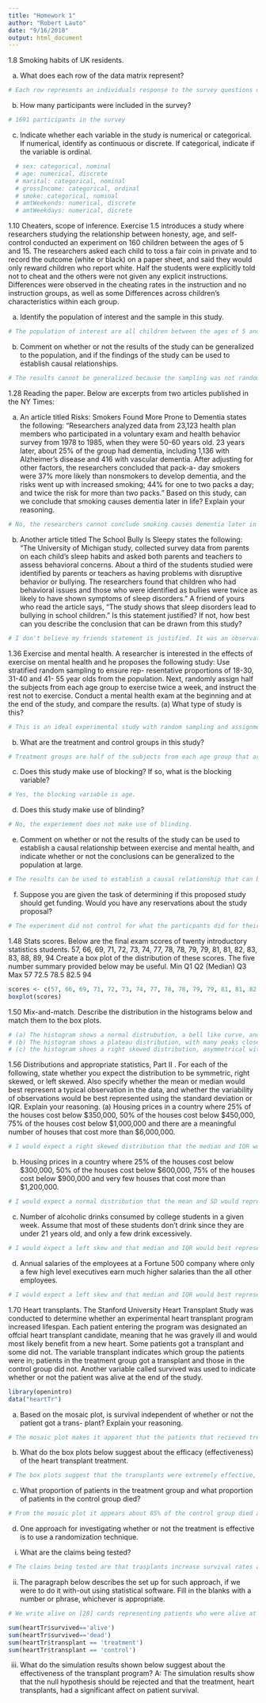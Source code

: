 ```yaml
---
title: "Homework 1"
author: "Robert Lauto"
date: "9/16/2018"
output: html_document
---
```


1.8 Smoking habits of UK residents. 

(a) What does each row of the data matrix represent?
```r
# Each row represents an individuals response to the survey questions or a case.
```
(b) How many participants were included in the survey?
```r
# 1691 participants in the survey
```
(c) Indicate whether each variable in the study is numerical or categorical. If numerical, identify as continuous or discrete. If categorical, indicate if the variable is ordinal.
```r
  # sex: categorical, nominal
  # age: numerical, discrete
  # marital: categorical, nominal
  # grossIncome: categorical, ordinal
  # smoke: categorical, nominal
  # amtWeekends: numerical, discrete
  # amtWeekdays: numerical, dicrete
```
1.10 Cheaters, scope of inference. Exercise 1.5 introduces a study where researchers studying the relationship between honesty, age, and self-control conducted an experiment on 160 children between the ages of 5 and 15. The researchers asked each child to toss a fair coin in private and to record the outcome (white or black) on a paper sheet, and said they would only reward children who report white. Half the students were explicitly told not to cheat and the others were not given any explicit instructions. Differences were observed in the cheating rates in the instruction and no instruction groups, as well as some Differences across children’s characteristics within each group.

(a) Identify the population of interest and the sample in this study.
```r
# The population of interest are all children between the ages of 5 and 15 who can have siblings or be an only child. The sample in the study only has 160 children students between the ages of 5 and 15 and has them report their age, gender, and whether or not they have any siblings. 
```
(b) Comment on whether or not the results of the study can be generalized to the population, and if the findings of the study can be used to establish causal relationships.
```r
# The results cannot be generalized because the sampling was not random. The sample was selected for out of a group of students and had to fall within the age range the researchers were interested in. However, the sample was randomly assigned into the different groups, one being reminded explicitly not to cheat while the other group was not reminded to be honest, allowing the study to establish causal relationships for the sample.
```  
1.28 Reading the paper. Below are excerpts from two articles published in the NY Times:

(a) An article titled Risks: Smokers Found More Prone to Dementia states the following:
“Researchers analyzed data from 23,123 health plan members who participated in a voluntary exam and health behavior survey from 1978 to 1985, when they were 50-60 years old. 23 years later, about 25% of the group had dementia, including 1,136 with Alzheimer’s disease and 416 with vascular dementia. After adjusting for other factors, the researchers concluded that pack-a- day smokers were 37% more likely than nonsmokers to develop dementia, and the risks went up with increased smoking; 44% for one to two packs a day; and twice the risk for more than two packs.”
Based on this study, can we conclude that smoking causes dementia later in life? Explain your reasoning.
```r
# No, the researchers cannot conclude smoking causes dementia later in life because the experiment was an observational study that selected participants from a group that had a health plan and volunteered for an exam and health and behavior survey. However, they can conclude that there is a correlation for the sample.
```  
(b) Another article titled The School Bully Is Sleepy states the following:
“The University of Michigan study, collected survey data from parents on each child’s sleep habits and asked both parents and teachers to assess behavioral concerns. About a third of the students studied were identified by parents or teachers as having problems with disruptive behavior or bullying. The researchers found that children who had behavioral issues and those who were identified as bullies were twice as likely to have shown symptoms of sleep disorders.”
A friend of yours who read the article says, “The study shows that sleep disorders lead to bullying in school children.” Is this statement justified? If not, how best can you describe the conclusion that can be drawn from this study?
```r
# I don't believe my friends statement is justified. It was an observational study that had the parents and teachers assign the students into groups, therefore, we can only conclude that there is a positive correlation between sleep disorder symptoms and disruptive behabior/bullying.
```  
1.36 Exercise and mental health. A researcher is interested in the effects of exercise on mental health and he proposes the following study: Use stratified random sampling to ensure rep- resentative proportions of 18-30, 31-40 and 41- 55 year olds from the population. Next, randomly assign half the subjects from each age group to exercise twice a week, and instruct the rest not to exercise. Conduct a mental health exam at the beginning and at the end of the study, and compare the results.
(a) What type of study is this?
```r
# This is an ideal experimental study with random sampling and assignment
```
(b) What are the treatment and control groups in this study?
```r
# Treatment groups are half of the subjects from each age group that are assigned to exercise twice a week during the study. Teh control groups were instructed not to exercise.
```
(c) Does this study make use of blocking? If so, what is the blocking variable?
```r
# Yes, the blocking variable is age.
```
(d) Does this study make use of blinding?
```r
# No, the experiement does not make use of blinding.
```
(e) Comment on whether or not the results of the study can be used to establish a causal relationship between exercise and mental health, and indicate whether or not the conclusions can be generalized to the population at large.
```r
# The results can be used to establish a causal relationship that can be generalized to the public because it used a random sample with random assignment.
```
(f) Suppose you are given the task of determining if this proposed study should get funding. Would you have any reservations about the study proposal?
```r
# The experiment did not control for what the particpants did for their workout routines and the fact that there is no blinding could lead to a bias between groups.
```  
1.48 Stats scores. Below are the final exam scores of twenty introductory statistics students. 
57, 66, 69, 71, 72, 73, 74, 77, 78, 78, 79, 79, 81, 81, 82, 83, 83, 88, 89, 94
Create a box plot of the distribution of these scores. The five number summary provided below may be useful.
Min Q1 Q2 (Median) Q3 Max
 57 72.5 78.5 82.5 94
 
```R
scores <- c(57, 66, 69, 71, 72, 73, 74, 77, 78, 78, 79, 79, 81, 81, 82, 83, 83, 88, 89, 94)
boxplot(scores)
```

1.50 Mix-and-match. Describe the distribution in the histograms below and match them to the box plots.
```r
# (a) The histogram shows a normal distrubution, a bell like curve, and matches boxplot (2)
# (b) The histogram shows a plateau distribution, with many peaks close togethet, and matches boxplot (3)
# (c) the histogram shoes a right skewed distribution, asymmetrical with the tail on the right, and matches boxplot (1)
```     
1.56 Distributions and appropriate statistics, Part II . For each of the following, state whether you expect the distribution to be symmetric, right skewed, or left skewed. Also specify whether the mean or median would best represent a typical observation in the data, and whether the variability of observations would be best represented using the standard deviation or IQR. Explain your reasoning.
(a) Housing prices in a country where 25% of the houses cost below $350,000, 50% of the houses cost below $450,000, 75% of the houses cost below $1,000,000 and there are a meaningful number of houses that cost more than $6,000,000.
```r
# I would expect a right skewed distribution that the median and IQR would best represent and not be skewed by the outliers near 6 million.
```
(b) Housing prices in a country where 25% of the houses cost below $300,000, 50% of the houses cost below $600,000, 75% of the houses cost below $900,000 and very few houses that cost more than $1,200,000.
```r
# I would expect a normal distribution that the mean and SD would represent very well. With few outliers, SD and mean are great descriptors of normal distributions.
```
(c) Number of alcoholic drinks consumed by college students in a given week. Assume that most of these students don’t drink since they are under 21 years old, and only a few drink excessively.
```r
# I would expect a left skew and that median and IQR would best represent the data because it would be more robust and not be affected by outlier weekly drink counts.
```
(d) Annual salaries of the employees at a Fortune 500 company where only a few high level executives earn much higher salaries than the all other employees.
```r
# I would expect a left skew and that median and IQR would best represent the data because they would not be skewed by outlier salaries.
``` 
1.70 Heart transplants. The Stanford University Heart Transplant Study was conducted to determine whether an experimental heart transplant program increased lifespan. Each patient entering the program was designated an offcial heart transplant candidate, meaning that he was gravely ill and would most likely benefit from a new heart. Some patients got a transplant and some did not. The variable transplant indicates which group the patients were in; patients in the treatment group got a transplant and those in the control group did not. Another variable called survived was used to indicate whether or not the patient was alive at the end of the study.
```r
library(openintro)
data("heartTr")
```
(a) Based on the mosaic plot, is survival independent of whether or not the patient got a trans- plant? Explain your reasoning.
```r
# The mosaic plot makes it apparent that the patients that recieved treatment, a heart transplant, were more likely to survive than the patients that did not receive treatment in the control group and survival is therefore dependent on treatment.
```
(b) What do the box plots below suggest about the efficacy (effectiveness) of the heart transplant treatment.
```r
# The box plots suggest that the transplants were extremely effective, extending the survival time of the treated patients.
```
(c) What proportion of patients in the treatment group and what proportion of patients in the control group died?
```r
# From the mosaic plot it appears about 85% of the control group died and about 65% of the treatment group died
```
(d) One approach for investigating whether or not the treatment is effective is to use a randomization technique.
  i. What are the claims being tested?
```r
# The claims being tested are that trasplants increase survival rates and survival time.
```  
  ii. The paragraph below describes the set up for such approach, if we were to do it with-out using statistical software. Fill in the blanks with a number or phrase,       whichever is appropriate.
```r
# We write alive on [28] cards representing patients who were alive at the end of the study, and dead on [75] cards representing patients who were not. Then, we shuffle these cards and split them into two groups: one group of size [69] representing treatment, and another group of size [34] representing control. We calculate the difference between the proportion of dead cards in the treatment and control groups (treatment - control) and record this value. We repeat this 100 times to build a distribution centered at [0]. Lastly, we calculate the fraction of simulations where the simulated differences in proportions are [equal to or greater than approx. -25%]. If this fraction is low, we conclude that it is unlikely to have observed such an outcome by chance and that the null hypothesis should be rejected in favor of the alternative.

sum(heartTr$survived=='alive') 
sum(heartTr$survived=='dead')
sum(heartTr$transplant == 'treatment')
sum(heartTr$transplant == 'control')
```
iii. What do the simulation results shown below suggest about the effectiveness of the transplant program?
  A: The simulation results show that the null hypothesis should be rejected and that the treatment, heart transplants, had a significant affect on patient survival.
